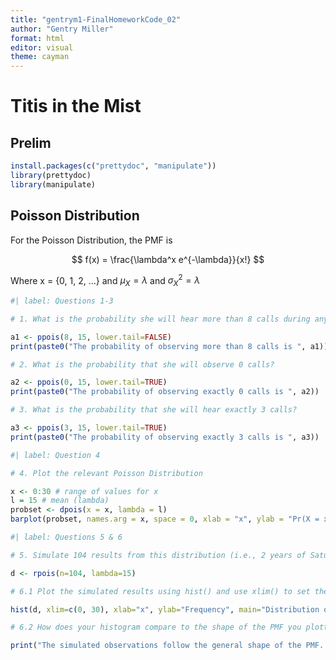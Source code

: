```yaml
---
title: "gentrym1-FinalHomeworkCode_02"
author: "Gentry Miller"
format: html
editor: visual
theme: cayman
---
```


# Titis in the Mist

## Prelim

```r
install.packages(c("prettydoc", "manipulate"))
library(prettydoc)
library(manipulate)
```

## Poisson Distribution

For the Poisson Distribution, the PMF is

$$ f(x) = \frac{\lambda^x e^{-\lambda}}{x!} $$

Where x = {0, 1, 2, ...} and $\mu_X = \lambda$ and $\sigma^2_X = \lambda$

```r
#| label: Questions 1-3

# 1. What is the probability she will hear more than 8 calls during any given session?

a1 <- ppois(8, 15, lower.tail=FALSE)
print(paste0("The probability of observing more than 8 calls is ", a1))

# 2. What is the probability that she will observe 0 calls?

a2 <- ppois(0, 15, lower.tail=TRUE)
print(paste0("The probability of observing exactly 0 calls is ", a2))

# 3. What is the probability that she will hear exactly 3 calls?

a3 <- ppois(3, 15, lower.tail=TRUE)
print(paste0("The probability of observing exactly 3 calls is ", a3))
```

```r
#| label: Question 4

# 4. Plot the relevant Poisson Distribution

x <- 0:30 # range of values for x
l = 15 # mean (lambda)
probset <- dpois(x = x, lambda = l)
barplot(probset, names.arg = x, space = 0, xlab = "x", ylab = "Pr(X = x)", main = "Probability Mass Function", col="lightblue")
```

```r
#| label: Questions 5 & 6

# 5. Simulate 104 results from this distribution (i.e., 2 years of Saturday monitoring sessions).

d <- rpois(n=104, lambda=15)

# 6.1 Plot the simulated results using hist() and use xlim() to set the horizontal limits to be from 0 to 30.

hist(d, xlim=c(0, 30), xlab="x", ylab="Frequency", main="Distribution of Simulated Observations", col="bisque2")

# 6.2 How does your histogram compare to the shape of the PMF you plotted above?

print("The simulated observations follow the general shape of the PMF. When I increased n from 104 to 10^4, the shape was even more similar because as n increases the histogram will converge on the PMF (where n = infinity)")
```
